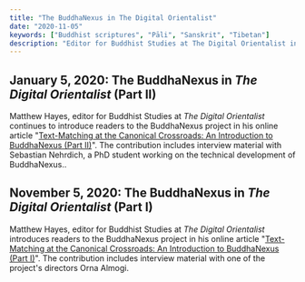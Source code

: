 ```yaml
---
title: "The BuddhaNexus in The Digital Orientalist"
date: "2020-11-05"
keywords: ["Buddhist scriptures", "Pāli", "Sanskrit", "Tibetan"]
description: "Editor for Buddhist Studies at The Digital Orientalist introduces readers to the BuddhaNexus project"
---
```


## January 5, 2020: The BuddhaNexus in _The Digital Orientalist_ (Part II)

Matthew Hayes, editor for Buddhist Studies at _The Digital Orientalist_ continues to introduce readers to the BuddhaNexus project in his online article "[Text-Matching at the Canonical Crossroads: An Introduction to BuddhaNexus (Part II)](https://digitalorientalist.com/2021/01/05/text-matching-at-the-canonical-crossroads-an-introduction-to-buddhanexus-part-ii/)". The contribution includes interview material with Sebastian Nehrdich, a PhD student working on the technical development of BuddhaNexus..

## November 5, 2020: The BuddhaNexus in _The Digital Orientalist_ (Part I)

Matthew Hayes, editor for Buddhist Studies at _The Digital Orientalist_ introduces readers to the BuddhaNexus project in his online article "[Text-Matching at the Canonical Crossroads: An Introduction to BuddhaNexus (Part I)](https://digitalorientalist.com/2020/11/03/text-matching-at-the-canonical-crossroads-an-introduction-to-buddhanexus-part-i/)". The contribution includes interview material with one of the project's directors Orna Almogi.
